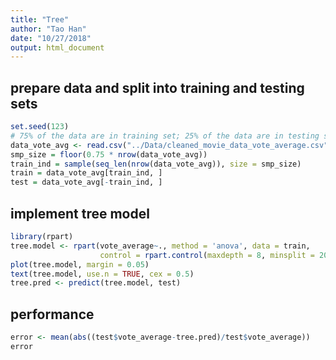 ```yaml
---
title: "Tree"
author: "Tao Han"
date: "10/27/2018"
output: html_document
---
```

  
## prepare data and split into training and testing sets
```r
set.seed(123)
# 75% of the data are in training set; 25% of the data are in testing set
data_vote_avg <- read.csv("../Data/cleaned_movie_data_vote_average.csv",header = TRUE)
smp_size = floor(0.75 * nrow(data_vote_avg))
train_ind = sample(seq_len(nrow(data_vote_avg)), size = smp_size)
train = data_vote_avg[train_ind, ]
test = data_vote_avg[-train_ind, ]
```

## implement tree model
```r
library(rpart)
tree.model <- rpart(vote_average~., method = 'anova', data = train, 
                    control = rpart.control(maxdepth = 8, minsplit = 20, cp = 0.01))
plot(tree.model, margin = 0.05)
text(tree.model, use.n = TRUE, cex = 0.5)
tree.pred <- predict(tree.model, test)
```

## performance
```r
error <- mean(abs((test$vote_average-tree.pred)/test$vote_average))
error
```


